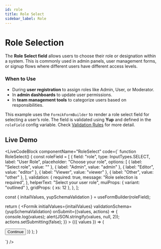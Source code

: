 ```yaml
---
id: role
title: Role Select
sidebar_label: Role
---
```



# Role Selection

The **Role Select field** allows users to choose their role or designation within a system. This is commonly used in admin panels, user management forms, or signup flows where different users have different access levels.

### When to Use

- During **user registration** to assign roles like Admin, User, or Moderator.  
- In **admin dashboards** to update user permissions.  
- In **team management tools** to categorize users based on responsibilities.

This example uses the `FormikFormBuilder` to render a role select field for selecting a user’s role. The field is validated using **Yup** and defined in the `roleField` config variable. Check [Validation Rules](/docs/getting-started/my-doc-configuration#validation-rules) for more detail.

## Live Demo
<LiveCodeBlock
  componentName="RoleSelect"
  code={`
function RoleSelect() {
  const roleField = [
    {
      field: "role",
      type: InputTypes.SELECT,
      label: "User Role",
      placeholder: "Choose your role",
      options: [
        { label: "Select role", value: "" },
        { label: "Admin", value: "admin" },
        { label: "Editor", value: "editor" },
        { label: "Viewer", value: "viewer" },
        { label: "Other", value: "other" },
      ],
      validation: {
        required: true,
        message: "Role selection is required",
      },
      helperText: "Select your user role",
      muiProps: { variant: "outlined" },
      gridProps: { xs: 12 },
    },
  ];

  const { initailValues, yupSchemaValidation } = useFormBuilder(roleField);

  return (
    <Formik
      initialValues={initailValues}
      validationSchema={yupSchemaValidation}
      onSubmit={(values, actions) => {
        console.log(values);
        alert(JSON.stringify(values, null, 2));
        actions.setSubmitting(false);
      }}
    >
      {({ values }) => (
        <Form>
          <FormBuilder group="form" values={values} fields={roleField} />
          <Box display="flex" justifyContent="center" mt={2}>
            <Button type="submit" variant="solid">Continue</Button>
          </Box>
        </Form>
      )}
    </Formik>
  );
}

<RoleSelect />
  `}
/>
